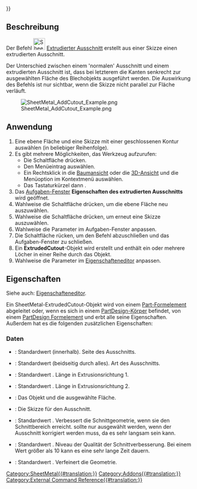{{UnfinishedDocu{{#translation:}}}}
<languages/>

{{Docnav
|[[SheetMetal_SketchOnSheet/de|SkizzeAufBlech]]
|[[SheetMetal_Forming/de|Prägen]]
|[[SheetMetal_Workbench/de|SheetMetal]]
|IconL=SheetMetal_SketchOnSheet.svg
|IconR=SheetMetal_Forming.svg
|IconC=Sheetmetal_workbench_icon.svg
}}

{{GuiCommand/de
|Name=SheetMetal AddCutout
|Name/de=SheetMetal Ausschneiden
|MenuLocation=Sheet Metal → Extrudierter Ausschnitt
|Workbenches=[[SheetMetal_Workbench/de|SheetMetal]]
|Shortcut={{KEY|E}} {{KEY|C}}
|Version=0.5.04
}}

<span id="Description"></span>
==Beschreibung==

Der Befehl [[Image:SheetMetal_AddCutout.svg|32px]] [[SheetMetal_AddCutout/de|Extrudierter Ausschnitt]] erstellt aus einer Skizze einen extrudierten Ausschnitt.

Der Unterschied zwischen einem 'normalen' Ausschnitt und einem extrudierten Ausschnitt ist, dass bei letzterem die Kanten senkrecht zur ausgewählten Fläche des Blechobjekts ausgeführt werden. Die Auswirkung des Befehls ist nur sichtbar, wenn die Skizze nicht parallel zur Fläche verläuft.

[[Image:SheetMetal_AddCutout_Example.png]]

{{Caption|Extrudierter Ausschnitt auf Basis einer kreisförmigen Skizze}}

<span id="Usage"></span>
==Anwendung==

# Eine ebene Fläche und eine Skizze mit einer geschlossenen Kontur auswählen (in beliebiger Reihenfolge).
# Es gibt mehrere Möglichkeiten, das Werkzeug aufzurufen:
#* Die Schaltfläche {{Button|[[Image:SheetMetal_AddCutout.svg|16px]] [[SheetMetal_AddCutout/de|Extrudierter Ausschnitt]]}} drücken.
#* Den Menüeintrag {{MenuCommand|Sheet Metal → [[Image:SheetMetal_AddCutout.svg|16px]] Extrudierter Ausschnitt}} auswählen.
#* Ein Rechtsklick in die [[Tree_View/de|Baumansicht]] oder die [[3D_View/de|3D-Ansicht]] und die Menüoption {{MenuCommand|Sheet Metal → [[Image:SheetMetal_AddCutout.svg|16px]] Extrudierter Ausschnitt}} im Kontextmenü auswählen.
#* Das Tastaturkürzel {{KEY|E}} dann {{KEY|C}}.
# Das [[Task_Panel/de|Aufgaben-Fenster]] '''Eigenschaften des extrudierten Ausschnitts'''  wird geöffnet.
# Wahlweise die Schaltfläche {{Button|Face}} drücken, um die ebene Fläche neu auszuwählen.
# Wahlweise die Schaltfläche {{Button|Sketch}} drücken, um erneut eine Skizze auszuwählen.
# Wahlweise die Parameter im Aufgaben-Fenster anpassen.
# Die Schaltfläche {{Button|OK}} rücken, um den Befehl abzuschließen und das Aufgaben-Fenster zu schließen.
# Ein '''ExtrudedCutout'''-Objekt wird erstellt und enthält ein oder mehrere Löcher in einer Reihe durch das Objekt.
# Wahlweise die Parameter im [[Property_editor/de|Eigenschafteneditor]] anpassen.

<span id="Properties"></span>
==Eigenschaften==

Siehe auch: [[Property_editor/de|Eigenschafteneditor]].

Ein SheetMetal-ExtrudedCutout-Objekt wird von einem [[Part_Feature/de|Part-Formelement]] abgeleitet oder, wenn es sich in einem [[PartDesign_Body/de|PartDesign-Körper]] befindet, von einem [[PartDesign_Feature/de|PartDesign Formelement]]
und erbt alle seine Eigenschaften. Außerdem hat es die folgenden zusätzlichen Eigenschaften:

<span id="Data"></span>
===Daten===

{{Properties_Title|Extruded Cutout}}

* {{PropertyData/de|Cut Side|Enumeration}}: Standardwert {{value|Inside}} (innerhalb). Seite des Ausschnitts.
* {{PropertyData/de|Cut Type|Enumeration}}: Standardwert {{value|Through everything both sides}} (beidseitig durch alles). Art des Ausschnitts.
* {{PropertyData/de|Extrusion Length1|Length|hidden}}: Standardwert {{value|500,0 mm}}. Länge in Extrusionsrichtung 1.
* {{PropertyData/de|Extrusion Length2|Length|hidden}}: Standardwert {{value|500,0 mm}}. Länge in Extrusionsrichtung 2.
* {{PropertyData/de|Selected Face|LinkSub}}: Das Objekt und die ausgewählte Fläche.
* {{PropertyData/de|Sketch|Link}}: Die Skizze für den Ausschnitt.

{{Properties_Title|Extruded Cutout Improvements}}

* {{PropertyData/de|Improve Cut|Bool}}: Standardwert {{value|False}}. Verbessert die Schnittgeometrie, wenn sie den Schnittbereich erreicht. {{value|True}} sollte nur ausgewählt werden, wenn der Ausschnitt korrigiert werden muss, da es sehr langsam sein kann.
* {{PropertyData/de|Improve Level|IntegerConstraint|hidden}}: Standardwert {{value|4}}. Niveau der Qualität der Schnittverbesserung. Bei einem Wert größer als 10 kann es eine sehr lange Zeit dauern.
* {{PropertyData/de|Refine|Bool}}: Standardwert {{value|False}}. Verfeinert die Geometrie.


{{Docnav
|[[SheetMetal_SketchOnSheet/de|SkizzeAufBlech]]
|[[SheetMetal_Forming/de|Prägen]]
|[[SheetMetal_Workbench/de|SheetMetal]]
|IconL=SheetMetal_SketchOnSheet.svg
|IconR=SheetMetal_Forming.svg
|IconC=Sheetmetal_workbench_icon.svg
}}

[[Category:SheetMetal{{#translation:}}]]
[[Category:Addons{{#translation:}}]]
[[Category:External Command Reference{{#translation:}}]]